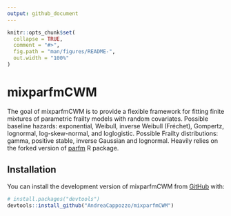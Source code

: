 ```yaml
---
output: github_document
---
```


<!-- README.md is generated from README.Rmd. Please edit that file -->

```r
knitr::opts_chunk$set(
  collapse = TRUE,
  comment = "#>",
  fig.path = "man/figures/README-",
  out.width = "100%"
)
```

# mixparfmCWM

<!-- badges: start -->
<!-- badges: end -->

The goal of mixparfmCWM is to provide a flexible framework for fitting finite mixtures of parametric frailty models with random covariates. Possible baseline hazards: exponential, Weibull, inverse Weibull (Fréchet), Gompertz, lognormal, log-skew-normal, and loglogistic. Possible Frailty distributions: gamma, positive stable, inverse Gaussian and lognormal. Heavily relies on the forked version of [parfm](https://github.com/AndreaCappozzo/parfm) R package.

## Installation

You can install the development version of mixparfmCWM from [GitHub](https://github.com/) with:

``` r
# install.packages("devtools")
devtools::install_github("AndreaCappozzo/mixparfmCWM")
```

